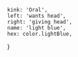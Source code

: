 
	kink: 'Oral',
	left: 'wants head',
	right: 'giving head',
	name: 'light blue',
	hex: color.lightBlue,
}
